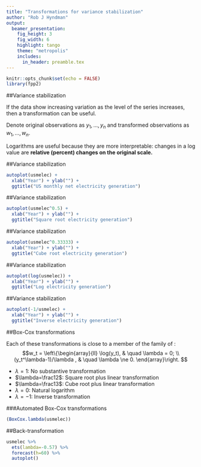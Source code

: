 ```yaml
---
title: "Transformations for variance stabilization"
author: "Rob J Hyndman"
output:
  beamer_presentation:
    fig_height: 3
    fig_width: 6
    highlight: tango
    theme: "metropolis"
    includes:
      in_header: preamble.tex
---
```


```r
knitr::opts_chunk$set(echo = FALSE)
library(fpp2)
```


##Variance stabilization

If the data show increasing variation as the level of the series increases, then a transformation can be useful.

Denote original observations as $y_1,\dots,y_n$ and transformed
observations as $w_1, \dots, w_n$.

\begin{block}{\footnotesize Mathematical transformations for stabilizing
variation}
\begin{tabular}{llc}
Square root & $w_t = \sqrt{y_t}$ & $\downarrow$ \\[0.2cm]
Cube root & $w_t = \sqrt[3]{y_t}$ & Increasing \\[0.2cm]
Logarithm & $w_t = \log(y_t)$  & strength \\[0.2cm]
Inverse   & $w_t = -1/y_t$& $\downarrow$
\end{tabular}
\end{block}
\pause

Logarithms are useful because they are more interpretable:
changes in a log value are **relative (percent) changes on the original
scale.**

##Variance stabilization

```r
autoplot(usmelec) +
  xlab("Year") + ylab("") +
  ggtitle("US monthly net electricity generation")
```

##Variance stabilization

```r
autoplot(usmelec^0.5) +
  xlab("Year") + ylab("") +
  ggtitle("Square root electricity generation")
```

##Variance stabilization

```r
autoplot(usmelec^0.33333) +
  xlab("Year") + ylab("") +
  ggtitle("Cube root electricity generation")
```

##Variance stabilization

```r
autoplot(log(usmelec)) +
  xlab("Year") + ylab("") +
  ggtitle("Log electricity generation")
```

##Variance stabilization

```r
autoplot(-1/usmelec) +
  xlab("Year") + ylab("") +
  ggtitle("Inverse electricity generation")
```

##Box-Cox transformations

Each of these transformations is close to a member of the
family of \textbf{Box-Cox transformations}:
$$w_t = \left\{\begin{array}{ll}
        \log(y_t),      & \quad \lambda = 0; \\
        (y_t^\lambda-1)/\lambda ,         & \quad \lambda \ne 0.
\end{array}\right.
$$\pause

* $\lambda=1$: No substantive transformation
* $\lambda=\frac12$: Square root plus linear transformation
* $\lambda=\frac13$: Cube root plus linear transformation
* $\lambda=0$: Natural logarithm
* $\lambda=-1$: Inverse transformation

\pause


###Automated Box-Cox transformations

```r
(BoxCox.lambda(usmelec))
```


##Back-transformation

\fontsize{10}{13}\sf

```r
usmelec %>%
  ets(lambda=-0.57) %>%
  forecast(h=60) %>%
  autoplot()
```

